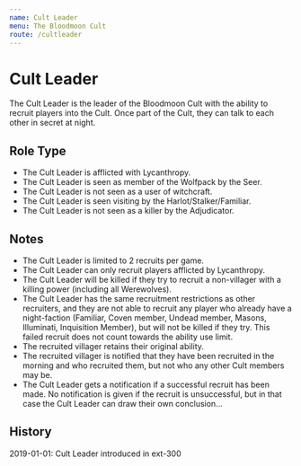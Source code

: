 ```yaml
---
name: Cult Leader
menu: The Bloodmoon Cult
route: /cultleader
---
```


# Cult Leader

The Cult Leader is the leader of the Bloodmoon Cult with the ability to recruit players into the Cult. Once part of the Cult, they can talk to each other in secret at night.

## Role Type

- The Cult Leader is afflicted with Lycanthropy.
- The Cult Leader is seen as member of the Wolfpack by the Seer.
- The Cult Leader is not seen as a user of witchcraft.
- The Cult Leader is seen visiting by the Harlot/Stalker/Familiar.
- The Cult Leader is not seen as a killer by the Adjudicator.

## Notes

- The Cult Leader is limited to 2 recruits per game.
- The Cult Leader can only recruit players afflicted by Lycanthropy.
- The Cult Leader will be killed if they try to recruit a non-villager with a killing power (including all Werewolves).
- The Cult Leader has the same recruitment restrictions as other recruiters, and they are not able to recruit any player who already have a night-faction (Familiar, Coven member, Undead member, Masons, Illuminati, Inquisition Member), but will not be killed if they try. This failed recruit does not count towards the ability use limit.
- The recruited villager retains their original ability.
- The recruited villager is notified that they have been recruited in the morning and who recruited them, but not who any other Cult members may be.
- The Cult Leader gets a notification if a successful recruit has been made. No notification is given if the recruit is unsuccessful, but in that case the Cult Leader can draw their own conclusion...

## History

2019-01-01: Cult Leader introduced in ext-300
